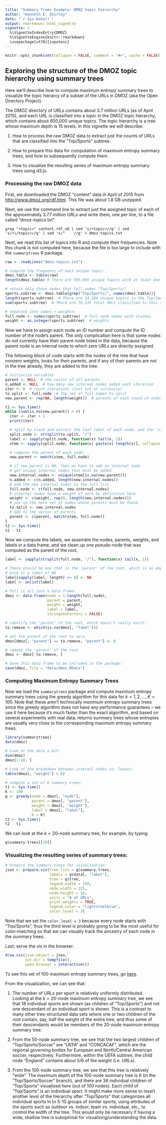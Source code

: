 ```yaml
---
title: "Summary Trees Example: DMOZ topic hierarchy"
author: "Kenneth E. Shirley"
date: "`r Sys.Date()`"
output: rmarkdown::html_vignette
vignette: >
  %\VignetteIndexEntry{DMOZ}
  %\VignetteEngine{knitr::rmarkdown}
  \usepackage[utf8]{inputenc}
---
```


```r
knitr::opts_chunk$set(collapse = FALSE, comment = "#>", cache = FALSE)
```

## Exploring the structure of the DMOZ topic hierarchy using summary trees

Here we'll describe how to compute maximum entropy summary trees to visualize the topic hierarcy of a subset of the URLs in DMOZ (aka the Open Directory Project).

The DMOZ directory of URLs contains about 3.7 million URLs (as of April 2015), and each URL is classified into a <i>topic</i> in the DMOZ topic hierarchy, which contains about 600,000 unique topics. The topic hierarchy is a tree whose maximum depth is 15 levels. In this vignette we will describe:

1. How to process the raw DMOZ data to extract just the counts of URLs that are classified into the "Top/Sports" subtree.

2. How to prepare this data for computation of maximum entropy summary trees, and how to subsequently compute them.

3. How to visualize the resulting series of maximum entropy summary trees using d3.js.

### Processing the raw DMOZ data

First, we downloaded the DMOZ "content" data in April of 2015 from [http://www.dmoz.org/rdf.html](http://www.dmoz.org/rdf.html). This file was about 1.8 GB unzipped.

Next, we use the command line to extract just the assigned topic of each of the approximately 3.77 million URLs and write them, one per line, to a file called "dmoz-topics.txt".

    grep "<topic>" content.rdf.u8 | sed 's/<topic>//g' | sed 's/<\/topic>//g' | sed 's/^    //g' > dmoz-topics.txt

Next, we read this list of topics into R and compute their frequencies. Note this chunk is not computed here, because the file is too large to include with the `summarytrees` R package.
``` r
raw <- readLines("dmoz-topics.txt")

# compute the frequency of each unique topic:
dmoz.table <- table(raw)
length(dmoz.table) # There are 595,005 unique topics with at least one URL

# retain only those nodes that fall under "Top/Sports/"
sports.subtree <- dmoz.table[grep("Top/Sports/", names(dmoz.table))]
length(sports.subtree)  # There are 14,284 unique topics in the Top/Sports subtree
sum(sports.subtree)  # There are 76,535 total URLs classified to this subtree

# separate into names + weights:
full.node <- names(sports.subtree)  # full node names with slashes
weight <- as.integer(sports.subtree)  # weights
```

Now we have to assign each node an ID number and compute the ID number of the node's parent. The only complication here is that some nodes do not currently have their parent node listed in the data, because the parent node is an internal node to which zero URLs are directly assigned.

The following block of code starts with the nodes of the tree that have nonzero weights, looks for their parents, and if any of their parents are not in the tree already, they are added to the tree.

```r
# initialize variables
parent <- NULL  # the vector of all parents
n.added <- NULL  # how many new internal nodes added each iteration
iter <- 0  # count iterations (just out of curiosity)
to.split <- full.node  # the set of full names to split
new.parent <- rep(NA, length(weight))  # parents of each round of nodes

t1 <- Sys.time()
while (sum(is.na(new.parent)) > 0) {
  iter <- iter + 1
  print(iter)

  # split by slash and extract the leaf label of each node, and the 'stem'
  split.node <- strsplit(to.split, "/")
  label <- sapply(split.node, function(x) tail(x, 1))
  stem <- sapply(split.node, function(x) paste(x[-length(x)], collapse = "/"))

  # compute the parent of each node:
  new.parent <- match(stem, full.node)

  # if new.parent is NA, then we have to add an internal node
  # get unique internal nodes that must be added
  new.internal.nodes <- unique(stem[is.na(new.parent)])
  n.added <- c(n.added, length(new.internal.nodes))
  # add the new internal nodes to the full list
  full.node <- c(full.node, new.internal.nodes)
  # internal nodes have a weight of zero by definition here
  weight <- c(weight, rep(0, length(new.internal.nodes)))
  # set up the next set of nodes whose parents must be found
  to.split <- new.internal.nodes
  # add to the vector of parents
  parent <- c(parent, match(stem, full.node))
}
t2 <- Sys.time()
t2 - t1
```

Now we compute the labels, we assemble the nodes, parents, weights, and labels in a data frame, and we clean up one pseudo-node that was computed as the parent of the root.

``` r
label <- sapply(strsplit(full.node, "/"), function(x) tail(x, 1))

# There should be one that is the 'parent' of the root, which is an empty node
# Give it a label of NA
label[sapply(label, length) == 0] <- NA
label <- unlist(label)

# Pull it all into a data.frame:
dmoz <- data.frame(node = 1:length(full.node),
                   parent = parent,
                   weight = weight,
                   label = label,
                   stringsAsFactors = FALSE)

# identify the 'parent' of the root, which doesn't really exist:
to.remove <- which(is.na(dmoz[, "label"]))

# Set the parent of the root to zero
dmoz[dmoz[, "parent"] == to.remove, "parent"] <- 0

# remove the 'parent' of the root
dmoz <- dmoz[-to.remove, ]

# Save this data frame to be included in the package:
save(dmoz, file = "data/dmoz.RData")
```

### Computing Maximum Entropy Summary Trees

Now we load the `summarytrees` package and compute maximum entropy summary trees using the greedy algorithm for this data for $k = 1, 2, ..., K = 100$. Note that these aren't technically <i>maximum entropy</i> summary trees since the greedy algorithm does not have any performance guarantees -- we use it here because it's much faster than the exact algorithm, and based on several experiments with real data, returns summary trees whose entropies are usually very close to the corresponding maximum entropy summary trees. 

``` r
library(summarytrees)
data(dmoz)

# Look at the data a bit:
dim(dmoz)
dmoz[1:10, ]

# Look at the breakdown between interanl nodes vs. leaves:
table(dmoz[, "weight"] > 0)

# compute a set of K summary trees:
t1 <- Sys.time()
K <- 100
g <- greedy(node = dmoz[, "node"],
            parent = dmoz[, "parent"],
            weight = dmoz[, "weight"],
            label = dmoz[, "label"],
            K = K)
t2 <- Sys.time()
t2 - t1
```

We can look at the $k = 20$-node summary tree, for example, by typing
``` r
g$summary.trees[[20]]
```

### Visualizing the resulting series of summary trees:

``` r
# Prepare the summary trees for visualization:
json <- prepare.vis(tree.list = g$summary.trees,
                    labels = g$data[, "label"],
                    tree = g$tree,
                    legend.width = 150,
                    node.width = 225,
                    node.height = 14,
                    units = "# of URLs",
                    print.weights = TRUE,
                    legend.color = "lightsteelblue",
                    color.level = 3)
```
Note that we set the `color.level = 3` because every node starts with "Top/Sports", thus the third level is probably going to be the most useful for color-matching so that we can visually track the ancestry of each node in the summary trees.


Last, serve the vis in the browser:
``` r
draw.vis(json.object = json,
         out.dir = tempfile(),
         open.browser = interactive())
```

To see this set of 100 maximum entropy summary trees, go [here](http://www.research.att.com/~kshirley/summarytrees/dmozsports).

From the visualization, we can see that:

1. The number of URLs per sport is relatively uniformly distributed. Looking at the $k = 20$-node maximum entropy summary tree, we see that 18 individual sports are shown (as children of "Top/Sports") and not one descendant of an individual sport is shown. This is a contrast to many other tree-structured data sets where one or two children of the root contain, say, half the weight of the entire tree, and thus some of their descendants would be members of the 20-node maximum entropy summary tree.

2. From the 50-node summary tree, we see that the two largest children of "Top/Sports/Soccer" are "UEFA" and "CONCACAF", which are the regional governing bodies for European and North/Central American soccer, respectively. Furthermore, within the UEFA subtree, the child node "England" contains about 5/6 of the weight (i.e. URLs).

3. From the 100-node summary tree, we see that this tree is relatively "wide". The maximum depth of the 100-node summary tree is 6 (in the "Top/Sports/Soccer" branch), and there are 36 individual children of "Top/Sports" visualized here (out of 100 nodes). Each child of "Top/Sports" is an individual sport. It might make more sense to insert another level of the hierarchy after "Top/Sports" that categorizes all individual sports in to 5-10 groups of similar sports, using attributes of the sports such as outdoor vs. indoor, team vs. individual, etc., to control the width of the tree. This would only be necessary if having a wide, shallow tree is suboptimal for visualizing/understanding the data.




























